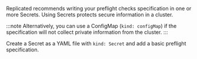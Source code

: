 Replicated recommends writing your preflight checks specification in one or more Secrets. Using Secrets protects secure information in a cluster.

:::note
Alternatively, you can use a ConfigMap (`kind: configMap`) if the specification will not collect private information from the cluster.
:::

Create a Secret as a YAML file with `kind: Secret` and add a basic preflight specification.

